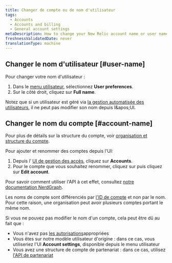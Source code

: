 ```yaml
---
title: Changer de compte ou de nom d'utilisateur
tags:
  - Accounts
  - Accounts and billing
  - General account settings
metaDescription: How to change your New Relic account name or user name.
freshnessValidatedDate: never
translationType: machine
---
```


## Changer le nom d'utilisateur [#user-name]

Pour changer votre nom d'utilisateur :

1. Dans le [menu utilisateur](/docs/accounts/accounts-billing/general-account-settings/intro-account-settings), sélectionnez <DNT>**User preferences**</DNT>.
2. Sur le côté droit, cliquez sur <DNT>**Full name**</DNT>.

Notez que si un utilisateur est géré via [la gestion automatisée des utilisateurs](/docs/accounts/accounts/automated-user-management/automated-user-provisioning-single-sign), il ne peut pas modifier son nom depuis l&amp;apos;UI.

## Changer le nom du compte [#account-name]

Pour plus de détails sur la structure du compte, voir [organisation et structure du compte](/docs/accounts/accounts-billing/account-structure/new-relic-account-structure).

Pour ajouter et renommer des comptes depuis l'UI:

1. Depuis l’ [UI de gestion des accès](https://one.newrelic.com/admin-portal/organizations/organization-detail), cliquez sur <DNT>**Accounts**</DNT>.
2. Pour le compte que vous souhaitez renommer, cliquez sur <Icon name="fe-more-horizontal" /> puis cliquez sur <DNT>**Edit account**</DNT>.

Pour savoir comment utiliser l'API à cet effet, consultez [notre documentation NerdGraph](/docs/apis/nerdgraph/examples/manage-accounts-nerdgraph).

Les noms de compte sont différenciés par [l'ID de compte](/docs/accounts/accounts-billing/account-structure/account-id) et non par le nom. Pour cette raison, une organisation peut avoir plusieurs comptes portant le même nom.

Si vous ne pouvez pas modifier le nom d'un compte, cela peut être dû au fait que :

* Vous n'avez pas [les autorisations](/docs/accounts/accounts-billing/new-relic-one-user-management/user-management-concepts/#admin-settings)appropriées
* Vous êtes sur notre modèle utilisateur d'origine : dans ce cas, vous utiliseriez l'UI <DNT>**Account settings**</DNT>, disponible depuis le menu utilisateur
* Vous avez une structure de compte de partenariat : dans ce cas, utilisez [l'API de partenariat](/docs/new-relic-partnerships/partnerships/partner-api/partnership-api-account-object)